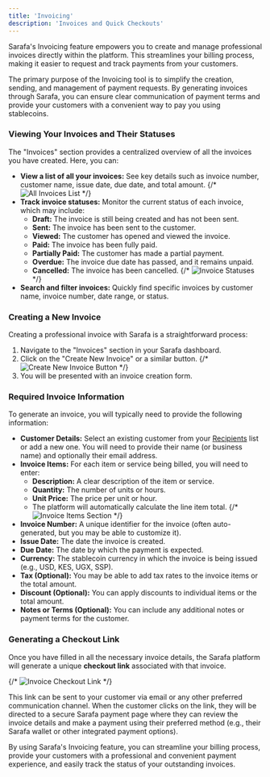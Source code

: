 ```yaml
---
title: 'Invoicing'
description: 'Invoices and Quick Checkouts'
---
```


Sarafa's Invoicing feature empowers you to create and manage professional invoices directly within the platform. This streamlines your billing process, making it easier to request and track payments from your customers.

The primary purpose of the Invoicing tool is to simplify the creation, sending, and management of payment requests. By generating invoices through Sarafa, you can ensure clear communication of payment terms and provide your customers with a convenient way to pay you using stablecoins.

### Viewing Your Invoices and Their Statuses

The "Invoices" section provides a centralized overview of all the invoices you have created. Here, you can:

* **View a list of all your invoices:** See key details such as invoice number, customer name, issue date, due date, and total amount.
    {/* <Image src="/images/all-invoices-placeholder.png" alt="All Invoices List" /> */}
* **Track invoice statuses:** Monitor the current status of each invoice, which may include:
    * **Draft:** The invoice is still being created and has not been sent.
    * **Sent:** The invoice has been sent to the customer.
    * **Viewed:** The customer has opened and viewed the invoice.
    * **Paid:** The invoice has been fully paid.
    * **Partially Paid:** The customer has made a partial payment.
    * **Overdue:** The invoice due date has passed, and it remains unpaid.
    * **Cancelled:** The invoice has been cancelled.
    {/* <Image src="/images/invoice-statuses-placeholder.png" alt="Invoice Statuses" /> */}
* **Search and filter invoices:** Quickly find specific invoices by customer name, invoice number, date range, or status.

### Creating a New Invoice

Creating a professional invoice with Sarafa is a straightforward process:

1.  Navigate to the "Invoices" section in your Sarafa dashboard.
2.  Click on the "Create New Invoice" or a similar button.
    {/* <Image src="/images/create-new-invoice-button-placeholder.png" alt="Create New Invoice Button" /> */}
3.  You will be presented with an invoice creation form.

### Required Invoice Information

To generate an invoice, you will typically need to provide the following information:

* **Customer Details:** Select an existing customer from your [Recipients](#recipients) list or add a new one. You will need to provide their name (or business name) and optionally their email address.
* **Invoice Items:** For each item or service being billed, you will need to enter:
    * **Description:** A clear description of the item or service.
    * **Quantity:** The number of units or hours.
    * **Unit Price:** The price per unit or hour.
    * The platform will automatically calculate the line item total.
    {/* <Image src="/images/invoice-items-placeholder.png" alt="Invoice Items Section" /> */}
* **Invoice Number:** A unique identifier for the invoice (often auto-generated, but you may be able to customize it).
* **Issue Date:** The date the invoice is created.
* **Due Date:** The date by which the payment is expected.
* **Currency:** The stablecoin currency in which the invoice is being issued (e.g., USD, KES, UGX, SSP).
* **Tax (Optional):** You may be able to add tax rates to the invoice items or the total amount.
* **Discount (Optional):** You can apply discounts to individual items or the total amount.
* **Notes or Terms (Optional):** You can include any additional notes or payment terms for the customer.

### Generating a Checkout Link

Once you have filled in all the necessary invoice details, the Sarafa platform will generate a unique **checkout link** associated with that invoice.

{/* <Image src="/images/invoice-checkout-link-placeholder.png" alt="Invoice Checkout Link" /> */}

This link can be sent to your customer via email or any other preferred communication channel. When the customer clicks on the link, they will be directed to a secure Sarafa payment page where they can review the invoice details and make a payment using their preferred method (e.g., their Sarafa wallet or other integrated payment options).

By using Sarafa's Invoicing feature, you can streamline your billing process, provide your customers with a professional and convenient payment experience, and easily track the status of your outstanding invoices.
